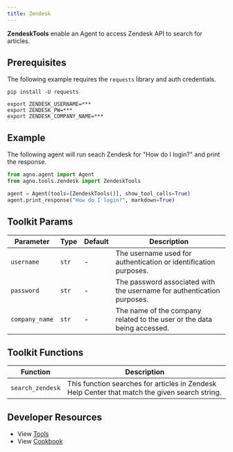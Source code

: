 ```yaml
---
title: Zendesk
---
```


**ZendeskTools** enable an Agent to access Zendesk API to search for articles.

## Prerequisites

The following example requires the `requests` library and auth credentials.

```shell
pip install -U requests
```

```shell
export ZENDESK_USERNAME=***
export ZENDESK_PW=***
export ZENDESK_COMPANY_NAME=***
```

## Example

The following agent will run seach Zendesk for "How do I login?" and print the response.

```python cookbook/agent_concepts/tools/zendesk_tools.py
from agno.agent import Agent
from agno.tools.zendesk import ZendeskTools

agent = Agent(tools=[ZendeskTools()], show_tool_calls=True)
agent.print_response("How do I login?", markdown=True)
```

## Toolkit Params

| Parameter      | Type  | Default | Description                                                             |
| -------------- | ----- | ------- | ----------------------------------------------------------------------- |
| `username`     | `str` | -       | The username used for authentication or identification purposes.        |
| `password`     | `str` | -       | The password associated with the username for authentication purposes.  |
| `company_name` | `str` | -       | The name of the company related to the user or the data being accessed. |

## Toolkit Functions

| Function         | Description                                                                                    |
| ---------------- | ---------------------------------------------------------------------------------------------- |
| `search_zendesk` | This function searches for articles in Zendesk Help Center that match the given search string. |

## Developer Resources

- View [Tools](https://github.com/agno-agi/agno/blob/main/libs/agno/agno/tools/zendesk.py)
- View [Cookbook](https://github.com/agno-agi/agno/blob/main/cookbook/agent_concepts/tools/zendesk_tools.py)

